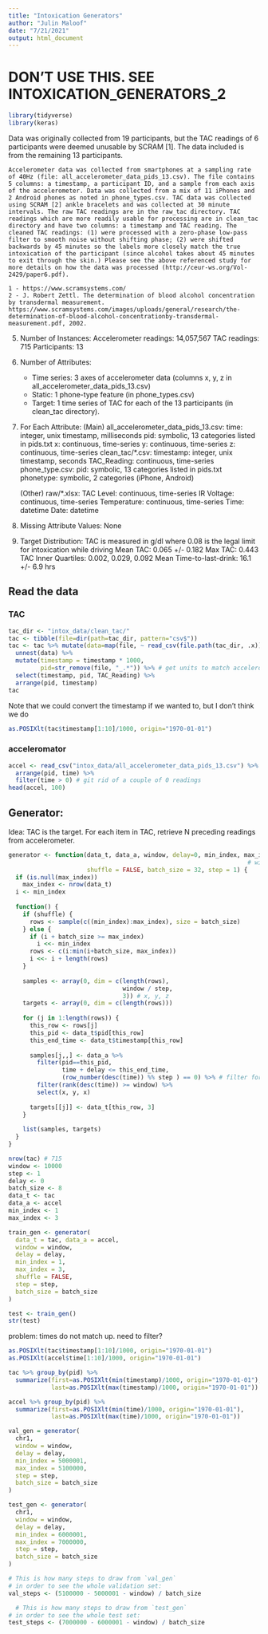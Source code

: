 ```yaml
---
title: "Intoxication Generators"
author: "Julin Maloof"
date: "7/21/2021"
output: html_document
---
```


# DON'T USE THIS.  SEE INTOXICATION_GENERATORS_2

```r
library(tidyverse)
library(keras)
```

 Data was originally collected from 19 participants, but the TAC readings of 6 participants were deemed unusable by SCRAM [1]. The data included is from the remaining 13 participants.
   
    Accelerometer data was collected from smartphones at a sampling rate of 40Hz (file: all_accelerometer_data_pids_13.csv). The file contains 5 columns: a timestamp, a participant ID, and a sample from each axis of the accelerometer. Data was collected from a mix of 11 iPhones and 2 Android phones as noted in phone_types.csv. TAC data was collected using SCRAM [2] ankle bracelets and was collected at 30 minute intervals. The raw TAC readings are in the raw_tac directory. TAC readings which are more readily usable for processing are in clean_tac directory and have two columns: a timestamp and TAC reading. The cleaned TAC readings: (1) were processed with a zero-phase low-pass filter to smooth noise without shifting phase; (2) were shifted backwards by 45 minutes so the labels more closely match the true intoxication of the participant (since alcohol takes about 45 minutes to exit through the skin.) Please see the above referenced study for more details on how the data was processed (http://ceur-ws.org/Vol-2429/paper6.pdf).

    1 - https://www.scramsystems.com/
    2 - J. Robert Zettl. The determination of blood alcohol concentration by transdermal measurement. https://www.scramsystems.com/images/uploads/general/research/the-determination-of-blood-alcohol-concentrationby-transdermal-measurement.pdf, 2002.

5. Number of Instances:
    Accelerometer readings: 14,057,567
    TAC readings: 715
    Participants: 13

6. Number of Attributes:
    - Time series: 3 axes of accelerometer data (columns x, y, z in all_accelerometer_data_pids_13.csv)
    - Static: 1 phone-type feature (in phone_types.csv)
    - Target: 1 time series of TAC for each of the 13 participants (in clean_tac directory).

7. For Each Attribute:
    (Main)
    all_accelerometer_data_pids_13.csv:
        time: integer, unix timestamp, milliseconds
        pid: symbolic, 13 categories listed in pids.txt 
        x: continuous, time-series
        y: continuous, time-series
        z: continuous, time-series
    clean_tac/*.csv:
        timestamp: integer, unix timestamp, seconds
        TAC_Reading: continuous, time-series
    phone_type.csv:
        pid: symbolic, 13 categories listed in pids.txt 
        phonetype: symbolic, 2 categories (iPhone, Android)
    
    (Other)
    raw/*.xlsx:
        TAC Level: continuous, time-series
        IR Voltage: continuous, time-series
        Temperature: continuous, time-series
        Time: datetime
        Date: datetime

8. Missing Attribute Values:
None

9. Target Distribution:
    TAC is measured in g/dl where 0.08 is the legal limit for intoxication while driving
    Mean TAC: 0.065 +/- 0.182
    Max TAC: 0.443
    TAC Inner Quartiles: 0.002, 0.029, 0.092
    Mean Time-to-last-drink: 16.1 +/- 6.9 hrs

## Read the data

### TAC
```r
tac_dir <- "intox_data/clean_tac/"
tac <- tibble(file=dir(path=tac_dir, pattern="csv$"))
tac <- tac %>% mutate(data=map(file, ~ read_csv(file.path(tac_dir, .x)))) %>% 
  unnest(data) %>%
  mutate(timestamp = timestamp * 1000,
         pid=str_remove(file, "_.*")) %>% # get units to match accelerometer data
  select(timestamp, pid, TAC_Reading) %>%
  arrange(pid, timestamp)
tac
```

Note that we could convert the timestamp if we wanted to, but I don't think we do
```r
as.POSIXlt(tac$timestamp[1:10]/1000, origin="1970-01-01")
```

### acceleromator
```r
accel <- read_csv("intox_data/all_accelerometer_data_pids_13.csv") %>%
  arrange(pid, time) %>%
  filter(time > 0) # git rid of a couple of 0 readings
head(accel, 100)
```

## Generator:

Idea: TAC is the target.  For each item in TAC, retrieve N preceding readings from accelerometer.

```r
generator <- function(data_t, data_a, window, delay=0, min_index, max_index, #min and max index refer to data_t
                                                                   # window, step, and delay refer to data_a    
                      shuffle = FALSE, batch_size = 32, step = 1) { 
  if (is.null(max_index))
    max_index <- nrow(data_t) 
  i <- min_index
  
  function() {
    if (shuffle) {
      rows <- sample(c((min_index):max_index), size = batch_size)
    } else {
      if (i + batch_size >= max_index)
        i <<- min_index
      rows <- c(i:min(i+batch_size, max_index))
      i <<- i + length(rows)
    }
    
    samples <- array(0, dim = c(length(rows), 
                                window / step,
                                3)) # x, y, z
    targets <- array(0, dim = c(length(rows)))
                     
    for (j in 1:length(rows)) {
      this_row <- rows[j]
      this_pid <- data_t$pid[this_row]
      this_end_time <- data_t$timestamp[this_row]
      
      samples[j,,] <- data_a %>%
        filter(pid==this_pid, 
               time + delay <= this_end_time,
               (row_number(desc(time)) %% step ) == 0) %>% # filter for step size
        filter(rank(desc(time)) >= window) %>%
        select(x, y, x)
      
      targets[[j]] <- data_t[this_row, 3]
    }
    
    list(samples, targets)
  }
}
```

```r
nrow(tac) # 715
window <- 10000
step <- 1
delay <- 0
batch_size <- 8
data_t <- tac
data_a <- accel
min_index <- 1
max_index <- 3

train_gen <- generator(
  data_t = tac, data_a = accel,
  window = window,
  delay = delay,
  min_index = 1,
  max_index = 3,
  shuffle = FALSE,
  step = step, 
  batch_size = batch_size
)
```


```r
test <- train_gen()
str(test)
```
problem: times do not match up.  need to filter?

```r
as.POSIXlt(tac$timestamp[1:10]/1000, origin="1970-01-01")
as.POSIXlt(accel$time[1:10]/1000, origin="1970-01-01")

```

```r
tac %>% group_by(pid) %>%
  summarize(first=as.POSIXlt(min(timestamp)/1000, origin="1970-01-01"),
            last=as.POSIXlt(max(timestamp)/1000, origin="1970-01-01"))
```

```r
accel %>% group_by(pid) %>%
  summarize(first=as.POSIXlt(min(time)/1000, origin="1970-01-01"),
            last=as.POSIXlt(max(time)/1000, origin="1970-01-01"))
```

```r
val_gen = generator(
  chr1,
  window = window,
  delay = delay,
  min_index = 5000001,
  max_index = 5100000,
  step = step,
  batch_size = batch_size
)

test_gen <- generator(
  chr1,
  window = window,
  delay = delay,
  min_index = 6000001,
  max_index = 7000000,
  step = step,
  batch_size = batch_size
)

# This is how many steps to draw from `val_gen`
# in order to see the whole validation set:
val_steps <- (5100000 - 5000001 - window) / batch_size

  # This is how many steps to draw from `test_gen`
# in order to see the whole test set:
test_steps <- (7000000 - 6000001 - window) / batch_size
```
